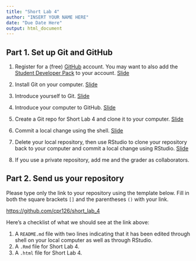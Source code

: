 ```yaml
---
title: "Short Lab 4"
author: "INSERT YOUR NAME HERE"
date: "Due Date Here"
output: html_document
---
```



## Part 1. Set up Git and GitHub

1. Register for a (free) [GitHub](https://github.com/) account. You may want to also add the [Student Developer Pack](https://education.github.com/pack) to your account. [Slide](https://peteragao.github.io/STAT302-AUT2021/files/slides/07_debuggit.html#60)

2. Install Git on your computer. [Slide](https://peteragao.github.io/STAT302-AUT2021/files/slides/07_debuggit.html#54)

3. Introduce yourself to Git. [Slide](https://peteragao.github.io/STAT302-AUT2021/files/slides/07_debuggit.html#61)

4. Introduce your computer to GitHub. [Slide](https://peteragao.github.io/STAT302-AUT2021/files/slides/07_debuggit.html#63)

5. Create a Git repo for Short Lab 4 and clone it to your computer. [Slide](https://peteragao.github.io/STAT302-AUT2021/files/slides/07_debuggit.html#66)

6. Commit a local change using the shell. [Slide](https://peteragao.github.io/STAT302-AUT2021/files/slides/07_debuggit.html#67)

7. Delete your local repository, then use RStudio to clone your repository back to your computer and commit a local change using RStudio. [Slide](https://peteragao.github.io/STAT302-AUT2021/files/slides/07_debuggit.html#71)

8. If you use a private repository, add me and the grader as collaborators.

## Part 2. Send us your repository

Please type only the link to your repository using the template below. Fill in both the square brackets `[]` and the parentheses `()` with your link.

[https://github.com/cpr126/short_lab_4](https://github.com/cpr126/short_lab_4)

Here's a checklist of what we should see at the link above:

1. A `README.md` file with two lines indicating that it has been edited through shell on your local computer as well as through RStudio.
2. A `.Rmd` file for Short Lab 4.
3. A `.html` file for Short Lab 4.
